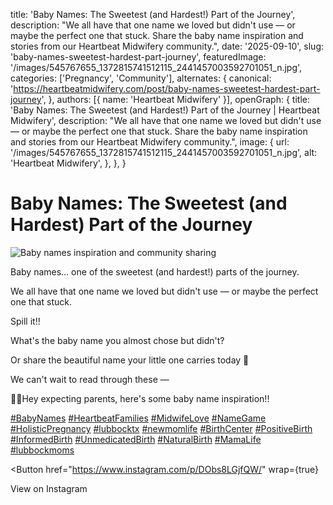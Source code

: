 
  title: 'Baby Names: The Sweetest (and Hardest!) Part of the Journey',
  description: "We all have that one name we loved but didn't use — or maybe the perfect one that stuck. Share the baby name inspiration and stories from our Heartbeat Midwifery community.",
  date: '2025-09-10',
  slug: 'baby-names-sweetest-hardest-part-journey',
  featuredImage: '/images/545767655_1372815741512115_2441457003592701051_n.jpg',
  categories: ['Pregnancy', 'Community'],
  alternates: {
    canonical: 'https://heartbeatmidwifery.com/post/baby-names-sweetest-hardest-part-journey',
  },
  authors: [{ name: 'Heartbeat Midwifery' }],
  openGraph: {
    title: 'Baby Names: The Sweetest (and Hardest!) Part of the Journey | Heartbeat Midwifery',
    description: "We all have that one name we loved but didn't use — or maybe the perfect one that stuck. Share the baby name inspiration and stories from our Heartbeat Midwifery community.",
    image: {
      url: '/images/545767655_1372815741512115_2441457003592701051_n.jpg',
      alt: 'Heartbeat Midwifery',
    },
  },
}

# Baby Names: The Sweetest (and Hardest) Part of the Journey

<Image
  src="/images/545767655_1372815741512115_2441457003592701051_n.jpg"
  size="large"
  wrap={true}
  alt="Baby names inspiration and community sharing"
/>

Baby names… one of the sweetest (and hardest!) parts of the journey.

We all have that one name we loved but didn't use — or maybe the perfect one that stuck.

Spill it!!

What's the baby name you almost chose but didn't?

Or share the beautiful name your little one carries today 🤍

We can't wait to read through these —

👋🏻Hey expecting parents, here's some baby name inspiration!!

[#BabyNames](https://www.instagram.com/explore/tags/babynames/) [#HeartbeatFamilies](https://www.instagram.com/explore/tags/heartbeatfamilies/) [#MidwifeLove](https://www.instagram.com/explore/tags/midwifelove/) [#NameGame](https://www.instagram.com/explore/tags/namegame/) [#HolisticPregnancy](https://www.instagram.com/explore/tags/holisticpregnancy/) [#lubbocktx](https://www.instagram.com/explore/tags/lubbocktx/) [#newmomlife](https://www.instagram.com/explore/tags/newmomlife/) [#BirthCenter](https://www.instagram.com/explore/tags/birthcenter/) [#PositiveBirth](https://www.instagram.com/explore/tags/positivebirth/) [#InformedBirth](https://www.instagram.com/explore/tags/informedbirth/) [#UnmedicatedBirth](https://www.instagram.com/explore/tags/unmedicatedbirth/) [#NaturalBirth](https://www.instagram.com/explore/tags/naturalbirth/) [#MamaLife](https://www.instagram.com/explore/tags/mamalife/) [#lubbockmoms](https://www.instagram.com/explore/tags/lubbockmoms/)

<Button
  href="https://www.instagram.com/p/DObs8LGjfQW/"
  wrap={true}
>
  View on Instagram
</Button>
